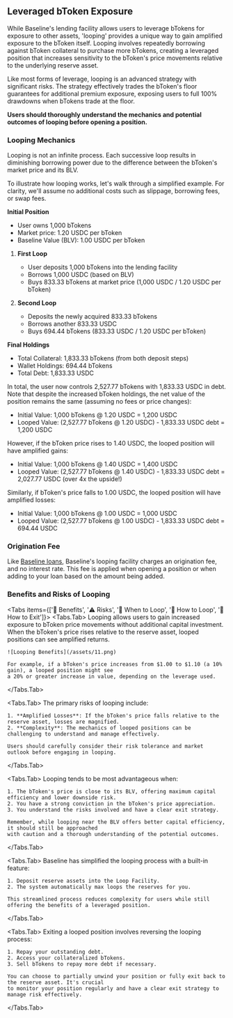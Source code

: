 
## Leveraged bToken Exposure

While Baseline's lending facility allows users to leverage bTokens for exposure to other assets, 
'looping' provides a unique way to gain amplified exposure to the bToken itself. Looping involves 
repeatedly borrowing against bToken collateral to purchase more bTokens, creating a leveraged 
position that increases sensitivity to the bToken's price movements relative to the underlying 
reserve asset.

<Callout type="warning" emoji="⚠️">
  Like most forms of leverage, looping is an advanced strategy with significant risks. The strategy 
  effectively trades the bToken's floor guarantees for additional premium exposure, exposing users to
  full 100% drawdowns when bTokens trade at the floor.

  **Users should thoroughly understand the mechanics and potential outcomes of looping before opening a position.**
</Callout>

### Looping Mechanics

<Callout type="info" emoji="">
  Looping is not an infinite process. Each successive loop results in diminishing borrowing power 
  due to the difference between the bToken's market price and its BLV.
</Callout>

To illustrate how looping works, let's walk through a simplified example. For clarity, we'll assume 
no additional costs such as slippage, borrowing fees, or swap fees.

**Initial Position**
- User owns 1,000 bTokens
- Market price: 1.20 USDC per bToken
- Baseline Value (BLV): 1.00 USDC per bToken

1. **First Loop**
   - User deposits 1,000 bTokens into the lending facility
   - Borrows 1,000 USDC (based on BLV)
   - Buys 833.33 bTokens at market price (1,000 USDC / 1.20 USDC per bToken)

2. **Second Loop**
   - Deposits the newly acquired 833.33 bTokens
   - Borrows another 833.33 USDC
   - Buys 694.44 bTokens (833.33 USDC / 1.20 USDC per bToken)

**Final Holdings**
- Total Collateral: 1,833.33 bTokens (from both deposit steps)
- Wallet Holdings: 694.44 bTokens
- Total Debt: 1,833.33 USDC

In total, the user now controls 2,527.77 bTokens with 1,833.33 USDC in debt. Note that despite the increased 
bToken holdings, the net value of the position remains the same (assuming no fees or price changes):

- Initial Value: 1,000 bTokens @ 1.20 USDC = 1,200 USDC
- Looped Value: (2,527.77 bTokens @ 1.20 USDC) - 1,833.33 USDC debt = 1,200 USDC

However, if the bToken price rises to 1.40 USDC, the looped position will have amplified gains:

- Initial Value: 1,000 bTokens @ 1.40 USDC = 1,400 USDC
- Looped Value: (2,527.77 bTokens @ 1.40 USDC) - 1,833.33 USDC debt = 2,027.77 USDC (over 4x the upside!)

Similarly, if bToken's price falls to 1.00 USDC, the looped position will have amplified losses:

- Initial Value: 1,000 bTokens @ 1.00 USDC = 1,000 USDC
- Looped Value: (2,527.77 bTokens @ 1.00 USDC) - 1,833.33 USDC debt = 694.44 USDC


### Origination Fee

Like [Baseline loans](/utility/loans), Baseline's 
looping facility charges an origination fee, and no interest rate. This fee is applied when opening a position 
or when adding to your loan based on the amount being added.


### Benefits and Risks of Looping

<Tabs items={['🚀 Benefits', '⚠️ Risks', '🎯 When to Loop', '🔄 How to Loop', '🚪 How to Exit']}>
  <Tabs.Tab>
    Looping allows users to gain increased exposure to bToken price movements without additional capital investment. 
    When the bToken's price rises relative to the reserve asset, looped positions can see amplified returns.

    ![Looping Benefits](/assets/11.png)

    For example, if a bToken's price increases from $1.00 to $1.10 (a 10% gain), a looped position might see 
    a 20% or greater increase in value, depending on the leverage used.
  </Tabs.Tab>
  
  <Tabs.Tab>
    The primary risks of looping include:
    
    1. **Amplified Losses**: If the bToken's price falls relative to the reserve asset, losses are magnified.
    2. **Complexity**: The mechanics of looped positions can be challenging to understand and manage effectively.

    Users should carefully consider their risk tolerance and market outlook before engaging in looping.
  </Tabs.Tab>
  
  <Tabs.Tab>
    Looping tends to be most advantageous when:
    
    1. The bToken's price is close to its BLV, offering maximum capital efficiency and lower downside risk.
    2. You have a strong conviction in the bToken's price appreciation.
    3. You understand the risks involved and have a clear exit strategy.

    Remember, while looping near the BLV offers better capital efficiency, it should still be approached 
    with caution and a thorough understanding of the potential outcomes.
  </Tabs.Tab>
  
  <Tabs.Tab>
    Baseline has simplified the looping process with a built-in feature:

    1. Deposit reserve assets into the Loop Facility.
    2. The system automatically max loops the reserves for you.

    This streamlined process reduces complexity for users while still offering the benefits of a leveraged position.
  </Tabs.Tab>
  
  <Tabs.Tab>
    Exiting a looped position involves reversing the looping process:

    1. Repay your outstanding debt.
    2. Access your collateralized bTokens.
    3. Sell bTokens to repay more debt if necessary.

    You can choose to partially unwind your position or fully exit back to the reserve asset. It's crucial 
    to monitor your position regularly and have a clear exit strategy to manage risk effectively.
  </Tabs.Tab>
</Tabs>
